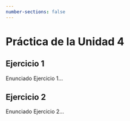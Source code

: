 ```yaml
---
number-sections: false
---
```


```{=latex}
\thispagestyle{primerapagina}
```

# Práctica de la Unidad 4

## Ejercicio 1

Enunciado Ejercicio 1...

## Ejercicio 2

Enunciado Ejercicio 2...
